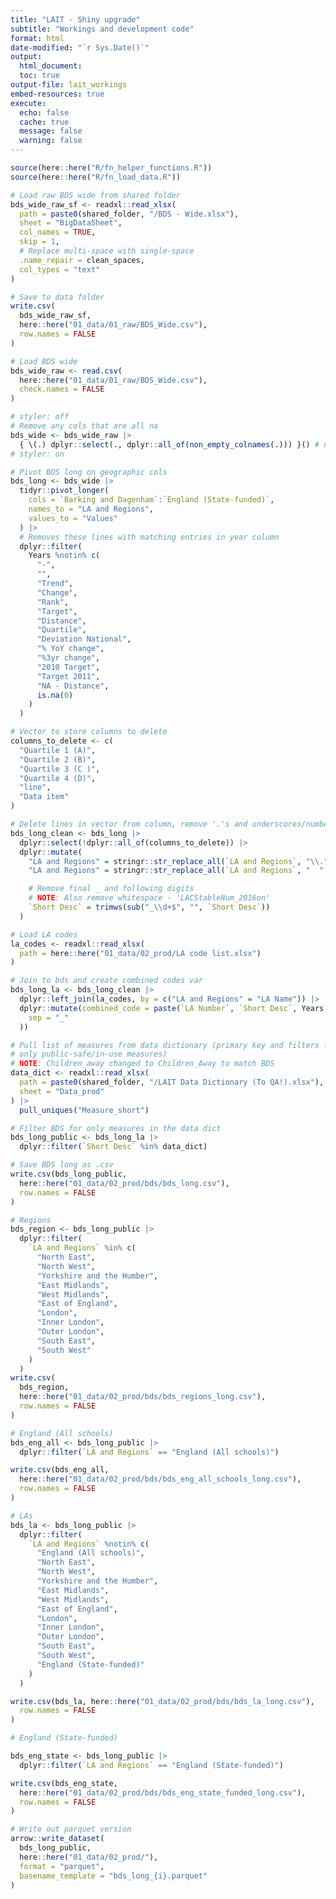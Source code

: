 ```yaml
---
title: "LAIT - Shiny upgrade"
subtitle: "Workings and development code"
format: html
date-modified: "`r Sys.Date()`"
output:
  html_document:
  toc: true
output-file: lait_workings
embed-resources: true
execute:
  echo: false
  cache: true
  message: false
  warning: false
---
```



```r
source(here::here("R/fn_helper_functions.R"))
source(here::here("R/fn_load_data.R"))
```


```r
# Load raw BDS wide from shared folder
bds_wide_raw_sf <- readxl::read_xlsx(
  path = paste0(shared_folder, "/BDS - Wide.xlsx"),
  sheet = "BigDataSheet",
  col_names = TRUE,
  skip = 1,
  # Replace multi-space with single-space
  .name_repair = clean_spaces,
  col_types = "text"
)

# Save to data folder
write.csv(
  bds_wide_raw_sf,
  here::here("01_data/01_raw/BDS_Wide.csv"),
  row.names = FALSE
)
```


```r
# Load BDS wide
bds_wide_raw <- read.csv(
  here::here("01_data/01_raw/BDS_Wide.csv"),
  check.names = FALSE
)

# styler: off
# Remove any cols that are all na
bds_wide <- bds_wide_raw |>
  { \(.) dplyr::select(., dplyr::all_of(non_empty_colnames(.))) }() # nolint: brace
# styler: on
```


```r
# Pivot BDS long on geographic cols
bds_long <- bds_wide |>
  tidyr::pivot_longer(
    cols = `Barking and Dagenham`:`England (State-funded)`,
    names_to = "LA and Regions",
    values_to = "Values"
  ) |>
  # Removes these lines with matching entries in year column
  dplyr::filter(
    Years %notin% c(
      "-",
      "",
      "Trend",
      "Change",
      "Rank",
      "Target",
      "Distance",
      "Quartile",
      "Deviation National",
      "% YoY change",
      "%3yr change",
      "2010 Target",
      "Target 2011",
      "NA - Distance",
      is.na(0)
    )
  )
```


```r
# Vector to store columns to delete
columns_to_delete <- c(
  "Quartile 1 (A)",
  "Quartile 2 (B)",
  "Quartile 3 (C )",
  "Quartile 4 (D)",
  "line",
  "Data item"
)

# Delete lines in vector from column, remove '.'s and underscores/number
bds_long_clean <- bds_long |>
  dplyr::select(!dplyr::all_of(columns_to_delete)) |>
  dplyr::mutate(
    "LA and Regions" = stringr::str_replace_all(`LA and Regions`, "\\.", " "),
    "LA and Regions" = stringr::str_replace_all(`LA and Regions`, "  ", "\\. "),

    # Remove final _ and following digits
    # NOTE: Also remove whitespace - 'LACStableNum_2016on'
    `Short Desc` = trimws(sub("_\\d+$", "", `Short Desc`))
  )
```


```r
# Load LA codes
la_codes <- readxl::read_xlsx(
  path = here::here("01_data/02_prod/LA code list.xlsx")
)

# Join to bds and create combined codes var
bds_long_la <- bds_long_clean |>
  dplyr::left_join(la_codes, by = c("LA and Regions" = "LA Name")) |>
  dplyr::mutate(combined_code = paste(`LA Number`, `Short Desc`, Years,
    sep = "_"
  ))
```


```r
# Pull list of measures from data dictionary (primary key and filters for
# only public-safe/in-use measures)
# NOTE: Children_away changed to Children_Away to match BDS
data_dict <- readxl::read_xlsx(
  path = paste0(shared_folder, "/LAIT Data Dictionary (To QA!).xlsx"),
  sheet = "Data_prod"
) |>
  pull_uniques("Measure_short")

# Filter BDS for only measures in the data dict
bds_long_public <- bds_long_la |>
  dplyr::filter(`Short Desc` %in% data_dict)
```


```r
# Save BDS long as .csv
write.csv(bds_long_public,
  here::here("01_data/02_prod/bds/bds_long.csv"),
  row.names = FALSE
)
```


```r
# Regions
bds_region <- bds_long_public |>
  dplyr::filter(
    `LA and Regions` %in% c(
      "North East",
      "North West",
      "Yorkshire and the Humber",
      "East Midlands",
      "West Midlands",
      "East of England",
      "London",
      "Inner London",
      "Outer London",
      "South East",
      "South West"
    )
  )
write.csv(
  bds_region,
  here::here("01_data/02_prod/bds/bds_regions_long.csv"),
  row.names = FALSE
)

# England (All schools)
bds_eng_all <- bds_long_public |>
  dplyr::filter(`LA and Regions` == "England (All schools)")

write.csv(bds_eng_all,
  here::here("01_data/02_prod/bds/bds_eng_all_schools_long.csv"),
  row.names = FALSE
)

# LAs
bds_la <- bds_long_public |>
  dplyr::filter(
    `LA and Regions` %notin% c(
      "England (All schools)",
      "North East",
      "North West",
      "Yorkshire and the Humber",
      "East Midlands",
      "West Midlands",
      "East of England",
      "London",
      "Inner London",
      "Outer London",
      "South East",
      "South West",
      "England (State-funded)"
    )
  )

write.csv(bds_la, here::here("01_data/02_prod/bds/bds_la_long.csv"),
  row.names = FALSE
)

# England (State-funded)

bds_eng_state <- bds_long_public |>
  dplyr::filter(`LA and Regions` == "England (State-funded)")

write.csv(bds_eng_state,
  here::here("01_data/02_prod/bds/bds_eng_state_funded_long.csv"),
  row.names = FALSE
)
```



```r
# Write out parquet version
arrow::write_dataset(
  bds_long_public,
  here::here("01_data/02_prod/"),
  format = "parquet",
  basename_template = "bds_long_{i}.parquet"
)
```

